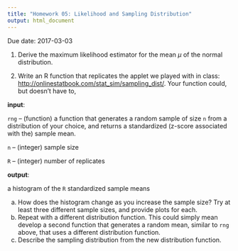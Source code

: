 ```yaml
---
title: "Homework 05: Likelihood and Sampling Distribution"
output: html_document
---
```


Due date: 2017-03-03

1. Derive the maximum likelihood estimator for the mean $\mu$ of the normal distribution.

2. Write an R function that replicates the applet we played with in class:  [http://onlinestatbook.com/stat_sim/sampling_dist/](http://onlinestatbook.com/stat_sim/sampling_dist/).  Your function could, but doesn't have to,

  **input**:

  `rng` -- (function) a function that generates a random sample of size `n` from a distribution of your choice, and returns a standardized (z-score associated with the) sample mean.

  `n` -- (integer) sample size

  `R` -- (integer) number of replicates

  **output**:

  a histogram of the `R` standardized sample means

a. How does the histogram change as you increase the sample size?  Try at least three different sample sizes, and provide plots for each.
b. Repeat with a different distribution function.  This could simply mean develop a second function that generates a random mean, similar to `rng` above, that uses a different distribution function.
c. Describe the sampling distribution from the new distribution function.